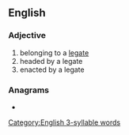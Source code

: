==English==

===Adjective===
{{head|en|adjective}}
# belonging to a [[legate]]
# headed by a legate
# enacted by a legate

===Anagrams===
* {{anagrams|en|Angelite|angle tie|galenite|gateline|gelatine}}

[[Category:English 3-syllable words]]